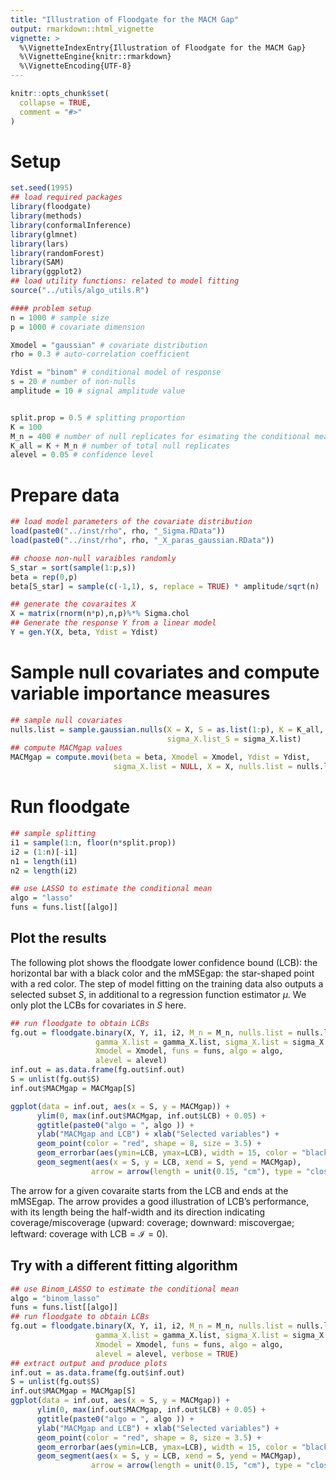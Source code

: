 ```yaml
---
title: "Illustration of Floodgate for the MACM Gap"
output: rmarkdown::html_vignette
vignette: >
  %\VignetteIndexEntry{Illustration of Floodgate for the MACM Gap}
  %\VignetteEngine{knitr::rmarkdown}
  %\VignetteEncoding{UTF-8}
---
```


```r
knitr::opts_chunk$set(
  collapse = TRUE,
  comment = "#>"
)
```

# Setup 
```r
set.seed(1995)
## load required packages
library(floodgate)
library(methods)
library(conformalInference)
library(glmnet)
library(lars)
library(randomForest)
library(SAM)
library(ggplot2)
## load utility functions: related to model fitting
source("../utils/algo_utils.R")

#### problem setup
n = 1000 # sample size
p = 1000 # covariate dimension

Xmodel = "gaussian" # covariate distribution
rho = 0.3 # auto-correlation coefficient

Ydist = "binom" # conditional model of response
s = 20 # number of non-nulls
amplitude = 10 # signal amplitude value


split.prop = 0.5 # splitting proportion
K = 100
M_n = 400 # number of null replicates for esimating the conditional mean of mu(X)
K_all = K + M_n # number of total null replicates
alevel = 0.05 # confidence level
```

# Prepare data
```r
## load model parameters of the covariate distribution
load(paste0("../inst/rho", rho, "_Sigma.RData"))
load(paste0("../inst/rho", rho, "_X_paras_gaussian.RData"))

## choose non-null varaibles randomly 
S_star = sort(sample(1:p,s))
beta = rep(0,p)
beta[S_star] = sample(c(-1,1), s, replace = TRUE) * amplitude/sqrt(n)

## generate the covaraites X 
X = matrix(rnorm(n*p),n,p)%*% Sigma.chol
## Generate the response Y from a linear model
Y = gen.Y(X, beta, Ydist = Ydist)
```

# Sample null covariates and compute variable importance measures
```r
## sample null covariates 
nulls.list = sample.gaussian.nulls(X = X, S = as.list(1:p), K = K_all, gamma_X.list_S = gamma_X.list,
                                   sigma_X.list_S = sigma_X.list)
## compute MACMgap values
MACMgap = compute.movi(beta = beta, Xmodel = Xmodel, Ydist = Ydist,
                       sigma_X.list = NULL, X = X, nulls.list = nulls.list)


```


# Run floodgate
```r
## sample splitting
i1 = sample(1:n, floor(n*split.prop))
i2 = (1:n)[-i1]
n1 = length(i1)
n2 = length(i2)

## use LASSO to estimate the conditional mean
algo = "lasso"
funs = funs.list[[algo]]
```


## Plot the results
The following plot shows the floodgate lower confidence bound (LCB): the horizontal bar with a black color and the mMSEgap: the star-shaped point with a red color. The step of model fitting on the training data also outputs a selected subset $S$, in additional to a regression function estimator $\mu$. We only plot the LCBs for covariates in $S$ here.

```r
## run floodgate to obtain LCBs
fg.out = floodgate.binary(X, Y, i1, i2, M_n = M_n, nulls.list = nulls.list,
                   gamma_X.list = gamma_X.list, sigma_X.list = sigma_X.list,
                   Xmodel = Xmodel, funs = funs, algo = algo,
                   alevel = alevel)
inf.out = as.data.frame(fg.out$inf.out)
S = unlist(fg.out$S)
inf.out$MACMgap = MACMgap[S]

ggplot(data = inf.out, aes(x = S, y = MACMgap)) + 
      ylim(0, max(inf.out$MACMgap, inf.out$LCB) + 0.05) + 
      ggtitle(paste0("algo = ", algo )) + 
      ylab("MACMgap and LCB") + xlab("Selected variables") + 
      geom_point(color = "red", shape = 8, size = 3.5) + 
      geom_errorbar(aes(ymin=LCB, ymax=LCB), width = 15, color = "black") + 
      geom_segment(aes(x = S, y = LCB, xend = S, yend = MACMgap),
                  arrow = arrow(length = unit(0.15, "cm"), type = "closed"))

```

The arrow for a given covaraite starts from the LCB and ends at the mMSEgap. The arrow provides a good illustration of LCB's performance, with its length being the half-width and its direction indicating coverage/miscoverage (upward: coverage; downward: miscovergae; leftward: coverage with $\text{LCB}=\mathcal{I} =0$).


## Try with a different fitting algorithm
```r
## use Binom_LASSO to estimate the conditional mean
algo = "binom_lasso"
funs = funs.list[[algo]]
## run floodgate to obtain LCBs
fg.out = floodgate.binary(X, Y, i1, i2, M_n = M_n, nulls.list = nulls.list,
                   gamma_X.list = gamma_X.list, sigma_X.list = sigma_X.list,
                   Xmodel = Xmodel, funs = funs, algo = algo,
                   alevel = alevel, verbose = TRUE)
## extract output and produce plots
inf.out = as.data.frame(fg.out$inf.out)
S = unlist(fg.out$S)
inf.out$MACMgap = MACMgap[S]
ggplot(data = inf.out, aes(x = S, y = MACMgap)) + 
      ylim(0, max(inf.out$MACMgap, inf.out$LCB) + 0.05) + 
      ggtitle(paste0("algo = ", algo )) + 
      ylab("MACMgap and LCB") + xlab("Selected variables") + 
      geom_point(color = "red", shape = 8, size = 3.5) + 
      geom_errorbar(aes(ymin=LCB, ymax=LCB), width = 15, color = "black") + 
      geom_segment(aes(x = S, y = LCB, xend = S, yend = MACMgap),
                  arrow = arrow(length = unit(0.15, "cm"), type = "closed"))
```
